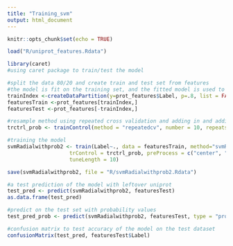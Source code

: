 ```yaml
---
title: "Training_svm"
output: html_document
---
```


```r
knitr::opts_chunk$set(echo = TRUE)
```

```r
load("R/uniprot_features.Rdata")
```

```r
library(caret)
#using caret package to train/test the model 

#split the data 80/20 and create train and test set from features
#the model is fit on the training set, and the fitted model is used to predict dependent variable (response or Y variable)
trainIndex <-createDataPartition(y=prot_features$Label, p=.8, list = FALSE)
featuresTrain <-prot_features[trainIndex,]
featuresTest <-prot_features[-trainIndex,]

#resample method using repeated cross validation and adding in and adding in a probability calculation to use later when predicting
trctrl_prob <- trainControl(method = "repeatedcv", number = 10, repeats = 3, classProbs = TRUE)

#training the model
svmRadialwithprob2 <- train(Label~., data = featuresTrain, method="svmRadial",
                    trControl = trctrl_prob, preProcess = c("center", "scale"),
                    tuneLength = 10)

save(svmRadialwithprob2, file = "R/svmRadialwithprob2.Rdata")
```


```r
#a test prediction of the model with leftover uniprot
test_pred <- predict(svmRadialwithprob2, featuresTest)
as.data.frame(test_pred)

#predict on the test set with probability values
test_pred_prob <- predict(svmRadialwithprob2, featuresTest, type = "prob")

#confusion matrix to test accuracy of the model on the test dataset
confusionMatrix(test_pred, featuresTest$Label)

```

